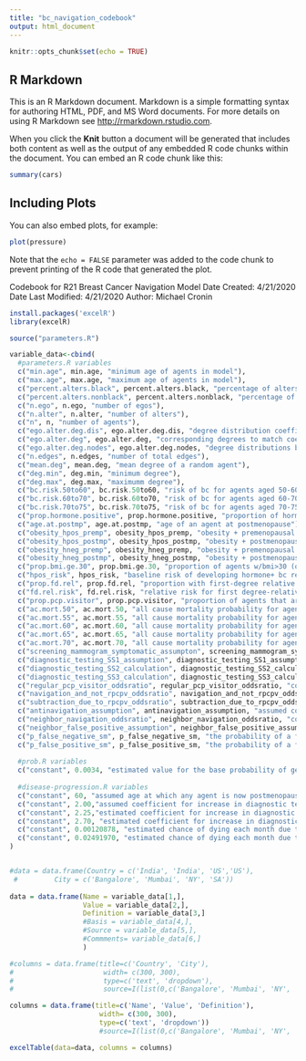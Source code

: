```yaml
---
title: "bc_navigation_codebook"
output: html_document
---
```


```r
knitr::opts_chunk$set(echo = TRUE)
```

## R Markdown

This is an R Markdown document. Markdown is a simple formatting syntax for authoring HTML, PDF, and MS Word documents. For more details on using R Markdown see <http://rmarkdown.rstudio.com>.

When you click the **Knit** button a document will be generated that includes both content as well as the output of any embedded R code chunks within the document. You can embed an R code chunk like this:

```r
summary(cars)
```

## Including Plots

You can also embed plots, for example:

```r
plot(pressure)
```

Note that the `echo = FALSE` parameter was added to the code chunk to prevent printing of the R code that generated the plot.

Codebook for R21 Breast Cancer Navigation Model
Date Created: 4/21/2020
Date Last Modified: 4/21/2020
Author: Michael Cronin

```r
install.packages('excelR')
library(excelR)

source("parameters.R")

variable_data<-cbind(
  #parameters.R variables
  c("min.age", min.age, "minimum age of agents in model"),
  c("max.age", max.age, "maximum age of agents in model"),
  c("percent.alters.black", percent.alters.black, "percentage of alters black"),
  c("percent.alters.nonblack", percent.alters.nonblack, "percentage of nonblack alters"),
  c("n.ego", n.ego, "number of egos"),
  c("n.alter", n.alter, "number of alters"),
  c("n", n, "number of agents"),
  c("ego.alter.deg.dis", ego.alter.deg.dis, "degree distribution coefficients"),
  c("ego.alter.deg", ego.alter.deg, "corresponding degrees to match coefficients"),
  c("ego.alter.deg.nodes", ego.alter.deg.nodes, "degree distributions by agent count"),
  c("n.edges", n.edges, "number of total edges"),
  c("mean.deg", mean.deg, "mean degree of a random agent"),
  c("deg.min", deg.min, "minimum degree"),
  c("deg.max", deg.max, "maximumm degree"),
  c("bc.risk.50to60", bc.risk.50to60, "risk of bc for agents aged 50-60"),
  c("bc.risk.60to70", bc.risk.60to70, "risk of bc for agents aged 60-70"),
  c("bc.risk.70to75", bc.risk.70to75, "risk of bc for agents aged 70-75"),
  c("prop.hormone.positive", prop.hormone.positive, "proportion of hormone positive breast cancer"),
  c("age.at.postmp", age.at.postmp, "age of an agent at postmenopause"),
  c("obesity_hpos_premp", obesity_hpos_premp, "obesity + premenopausal risk factor coefficient for hormone + bc"),
  c("obesity_hpos_postmp", obesity_hpos_postmp, "obesity + postmenopausal risk factor coefficient for hormone + bc"),
  c("obesity_hneg_premp", obesity_hneg_premp, "obesity + premenopausal risk factor coefficient for hormone - bc"),
  c("obesity_hneg_postmp", obesity_hneg_postmp, "obesity + postmenopausal risk factor coefficient for hormone - bc"),
  c("prop.bmi.ge.30", prop.bmi.ge.30, "proportion of agents w/bmi>30 (obese)"),
  c("hpos_risk", hpos_risk, "baseline risk of developing hormone+ bc relative to total bc risk"),
  c("prop.fd.rel", prop.fd.rel, "proportion with first-degree relative risk factor"),
  c("fd.rel.risk", fd.rel.risk, "relative risk for first degree-relative risk factor"),
  c("prop.pcp.visitor", prop.pcp.visitor, "proportion of agents that are regular pcp visitors"),
  c("ac.mort.50", ac.mort.50, "all cause mortality probability for agents aged 50-54"),
  c("ac.mort.55", ac.mort.55, "all cause mortality probability for agents aged 55-59"),
  c("ac.mort.60", ac.mort.60, "all cause mortality probability for agents aged 60-64"),
  c("ac.mort.65", ac.mort.65, "all cause mortality probability for agents aged 65-69"),
  c("ac.mort.70", ac.mort.70, "all cause mortality probability for agents aged 70-74"),
  c("screening_mammogram_symptomatic_assumpton", screening_mammogram_symptomatic_assumption, "coefficient for increase in screening mammogram likelihood due to symptom severity levels 2 and 3"),
  c("diagnostic_testing_SS1_assumption", diagnostic_testing_SS1_assumption, "coefficient for increase in diagnostic test likelihood due to symptom severity level 1"),
  c("diagnostic_testing_SS2_calculation", diagnostic_testing_SS2_calculation, "coefficient for increase in diagnostic test likelihood due to symptom severity level 2"),
  c("diagnostic_testing_SS3_calculation", diagnostic_testing_SS3_calculation, "coefficient for increase in diagnostic test likelihood due to symptom severity level 3"),
  c("regular_pcp_visitor_oddsratio", regular_pcp_visitor_oddsratio, "coefficient for increase in screening mammogram and diagnostic testing likelihood due to regularly visiting a primary care provider"),
  c("navigation_and_not_rpcpv_oddsratio", navigation_and_not_rpcpv_oddsratio, "coefficient for increase in screening mammogram and diagnostic testing likelihood due to being both navigated and not a regular pcp visitor"),
  c("subtraction_due_to_rpcpv_oddsratio", subtraction_due_to_rpcpv_oddsratio, "modification to navigaton coefficient due to being a regular pcp visitor"),
  c("antinavigation_assumption", antinavigation_assumption, "assumed coefficient for decreasing screening mammogram and diagnostic testing likelihood due to getting a false positive result"),
  c("neighbor_navigation_oddsratio", neighbor_navigation_oddsratio, "coefficient for increasing screening mammogram and diagnostic testing likelihood due to having been influenced by a navigated neighbor"),
  c("neighbor_false_positive_assumption", neighbor_false_positive_assumption, "assumed coefficient for decreasing screening mammogram and diagnostic testing likelihood due to having a neighbor getting a false positive"),
  c("p_false_negative_sm", p_false_negative_sm, "the probability of a false negative screening mammogram result"),
  c("p_false_positive_sm", p_false_positive_sm, "the probability of a false negative screening mammogram result"),
  
  #prob.R variables
  c("constant", 0.0034, "estimated value for the base probability of getting any visit or referral"),
  
  #disease-progression.R variables
  c("constant", 60, "assumed age at which any agent is now postmenopausal"), #menopausal assumption
  c("constant", 2.00,"assumed coefficient for increase in diagnostic test likelihood due to symptom severity level 1"),
  c("constant", 2.25,"estimated coefficient for increase in diagnostic test likelihood due to symptom severity level 1"),
  c("constant", 2.70, "estimated coefficient for increase in diagnostic test likelihood due to symptom severity level 1"),
  c("constant", 0.00120878, "estimated chance of dying each month due to BC at symptom severity level 2"),
  c("constant", 0.02491970, "estimated chance of dying each month due to BC at symptom severity level 2")
)


#data = data.frame(Country = c('India', 'India', 'US','US'), 
 #         City = c('Bangalore', 'Mumbai', 'NY', 'SA'))
 
data = data.frame(Name = variable_data[1,],
                  Value = variable_data[2,],
                  Definition = variable_data[3,]
                  #Basis = variable_data[4,],
                  #Source = variable_data[5,],
                  #Commments= variable_data[6,]
                  )

#columns = data.frame(title=c('Country', 'City'),
#                      width= c(300, 300),
#                      type=c('text', 'dropdown'),
#                      source=I(list(0,c('Bangalore', 'Mumbai', 'NY', 'SA','Delhi','Washington'))))

columns = data.frame(title=c('Name', 'Value', 'Definition'),
                      width= c(300, 300),
                      type=c('text', 'dropdown'))
                      #source=I(list(0,c('Bangalore', 'Mumbai', 'NY', 'SA','Delhi','Washington'))))

excelTable(data=data, columns = columns)
```

